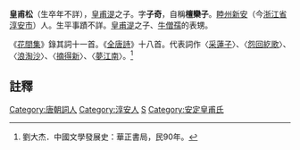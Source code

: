 '''皇甫松'''（生卒年不詳），[[皇甫湜|皇甫湜]]之子。字'''子奇'''，自稱'''檀欒子'''。[[睦州_(仁寿)|睦州]][[新安县_(隋朝)|新安]]（今[[浙江省|浙江省]][[淳安市|淳安市]]）人。生平事蹟不詳。[[皇甫湜|皇甫湜]]之子、[[牛僧孺|牛僧孺]]的表甥。

《[[花間集|花間集]]》錄其詞十一首。《[[全唐詩|全唐詩]]》十八首。代表詞作〈[[采蓮子|采蓮子]]〉、〈[[怨回紇歌|怨回紇歌]]〉、〈[[浪淘沙|浪淘沙]]〉、〈[[摘得新|摘得新]]〉、〈[[夢江南|夢江南]]〉。<ref>劉大杰．中國文學發展史：華正書局，民90年。</ref>

==註釋==
{{reflist}}

{{唐朝人小作品}}
{{DEFAULTSORT:H}}
[[Category:唐朝詞人|Category:唐朝詞人]]
[[Category:淳安人|Category:淳安人]]
[[Category:皇甫姓|S]]
[[Category:安定皇甫氏|Category:安定皇甫氏]]